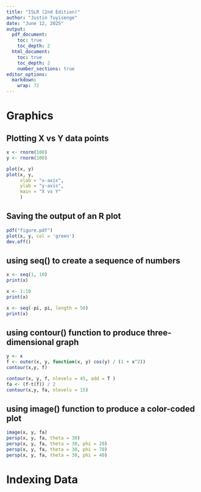 ```yaml
---
title: "ISLR (2nd Edition)"
author: "Justin Tuyisenge"
date: "June 12, 2025"
output:
  pdf_document:
    toc: true
    toc_depth: 2
  html_document:
    toc: true
    toc_depth: 2
    number_sections: true
editor_options: 
  markdown: 
    wrap: 72
---
```

# Graphics
## Plotting X vs Y data points
```r
x <- rnorm(100)
y <- rnorm(100)

plot(x, y)
plot(x, y, 
     xlab = "x-axis",
     ylab = "y-axis",
     main = "X vs Y"
     )
```

## Saving the output of an R plot
```r
pdf("figure.pdf")
plot(x, y, col = 'green')
dev.off()
```
## using seq() to create a sequence of numbers
```r
x <- seq(1, 10)
print(x)

x <- 1:10
print(x)

x <- seq(-pi, pi, length = 50)
print(x)
```

## using contour() function to produce three-dimensional graph
```r
y <- x
f <- outer(x, y, function(x, y) cos(y) / (1 + x^2))
contour(x,y, f)

contour(x, y, f, nlevels = 45, add = T )
fa <- (f-t(f)) / 2
contour(x,y, fa, nlevels = 15)
```
## using image() function to produce a color-coded plot
```r
image(x, y, fa)
persp(x, y, fa, theta = 30)
persp(x, y, fa, theta = 30, phi = 20)
persp(x, y, fa, theta = 30, phi = 70)
persp(x, y, fa, theta = 30, phi = 40)
```
# Indexing Data
































